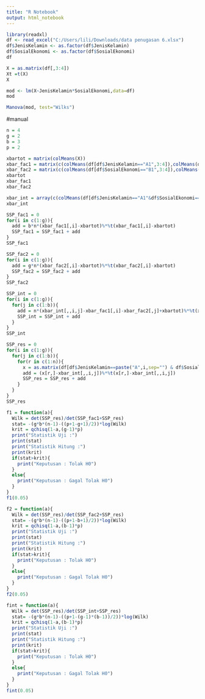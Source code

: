 ---
title: "R Notebook"
output: html_notebook
---

```{r}
library(readxl)
df <- read_excel("C:/Users/lili/Downloads/data penugasan 6.xlsx")
df$JenisKelamin <- as.factor(df$JenisKelamin)
df$SosialEkonomi <- as.factor(df$SosialEkonomi)
df
```

```{r}
X = as.matrix(df[,3:4])
Xt =t(X)
X
```

```{r}
mod <- lm(X~JenisKelamin*SosialEkonomi,data=df)
mod
```

```{r}
Manova(mod, test="Wilks")
```

#manual
```{r}
n = 4 
g = 2
b = 3
p = 2
```

```{r}
xbartot = matrix(colMeans(X))
xbar_fac1 = matrix(c(colMeans(df[df$JenisKelamin=="A1",3:4]),colMeans(df[df$JenisKelamin=="A2",3:4])),ncol=2)
xbar_fac2 = matrix(c(colMeans(df[df$SosialEkonomi=="B1",3:4]),colMeans(df[df$SosialEkonomi=="B2",3:4]),colMeans(df[df$SosialEkonomi=="B3",3:4])),ncol=3)
xbartot
xbar_fac1
xbar_fac2
```

```{r}
xbar_int = array(c(colMeans(df[df$JenisKelamin=="A1"&df$SosialEkonomi=="B1",3:4]),colMeans(df[df$JenisKelamin=="A1"&df$SosialEkonomi=="B2",3:4]),colMeans(df[df$JenisKelamin=="A1"&df$SosialEkonomi=="B3",3:4]),colMeans(df[df$JenisKelamin=="A2"&df$SosialEkonomi=="B1",3:4]),colMeans(df[df$JenisKelamin=="A2"&df$SosialEkonomi=="B2",3:4]),colMeans(df[df$JenisKelamin=="A2"&df$SosialEkonomi=="B3",3:4])),dim=c(2,1,2,3))
xbar_int
```

```{r}
SSP_fac1 = 0
for(i in c(1:g)){
  add = b*n*(xbar_fac1[,i]-xbartot)%*%t(xbar_fac1[,i]-xbartot)
  SSP_fac1 = SSP_fac1 + add
}
SSP_fac1
```

```{r}
SSP_fac2 = 0 
for(i in c(1:g)){
  add = g*n*(xbar_fac2[,i]-xbartot)%*%t(xbar_fac2[,i]-xbartot)
  SSP_fac2 = SSP_fac2 + add
}
SSP_fac2
```

```{r}
SSP_int = 0 
for(i in c(1:g)){
  for(j in c(1:b)){
    add = n*(xbar_int[,,i,j]-xbar_fac1[,i]-xbar_fac2[,j]+xbartot)%*%t(xbar_int[,,i,j]-xbar_fac1[,i]-xbar_fac2[,j]+xbartot)
    SSP_int = SSP_int + add
  }
}
SSP_int
```

```{r}
SSP_res = 0
for(i in c(1:g)){
  for(j in c(1:b)){
    for(r in c(1:n)){
      x = as.matrix(df[df$JenisKelamin==paste("A",i,sep="") & df$SosialEkonomi==paste("B",j,sep=""),3:4])
      add = (x[r,]-xbar_int[,,i,j])%*%t(x[r,]-xbar_int[,,i,j])
      SSP_res = SSP_res + add
    }
  }
}
SSP_res
```

```{r}
f1 = function(a){
  Wilk = det(SSP_res)/det(SSP_fac1+SSP_res)
  stat= -(g*b*(n-1)-((p+1-g+1)/2))*log(Wilk)
  krit = qchisq(1-a,(g-1)*p)
  print("Statistik Uji :")
  print(stat)
  print("Statistik Hitung :")
  print(krit)
  if(stat>krit){
    print("Keputusan : Tolak H0")
  }
  else{
    print("Keputusan : Gagal Tolak H0")
  }
}
f1(0.05)
```

```{r}
f2 = function(a){
  Wilk = det(SSP_res)/det(SSP_fac2+SSP_res)
  stat= -(g*b*(n-1)-((p+1-b+1)/2))*log(Wilk)
  krit = qchisq(1-a,(b-1)*p)
  print("Statistik Uji :")
  print(stat)
  print("Statistik Hitung :")
  print(krit)
  if(stat>krit){
    print("Keputusan : Tolak H0")
  }
  else{
    print("Keputusan : Gagal Tolak H0")
  }
}
f2(0.05)
```

```{r}
fint = function(a){
  Wilk = det(SSP_res)/det(SSP_int+SSP_res)
  stat= -(g*b*(n-1)-((p+1-(g-1)*(b-1))/2))*log(Wilk)
  krit = qchisq(1-a,(b-1)*p)
  print("Statistik Uji :")
  print(stat)
  print("Statistik Hitung :")
  print(krit)
  if(stat>krit){
    print("Keputusan : Tolak H0")
  }
  else{
    print("Keputusan : Gagal Tolak H0")
  }
}
fint(0.05)
```




